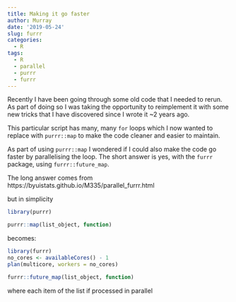```yaml
---
title: Making it go faster
author: Murray
date: '2019-05-24'
slug: furrr
categories:
  - R
tags:
  - R
  - parallel
  - purrr
  - furrr
---
```



Recently I have been going through some old code that I needed to rerun. As part of doing so I was taking the opportunity to reimplement it with some new tricks that I have discovered since I wrote it ~2 years ago.

This particular script has many, many `for` loops which I now wanted to replace with `purrr::map` to make the code cleaner and easier to maintain.

As part of using `purrr::map` I wondered if I could also make the code go faster by parallelising the loop. The short answer is yes, with the `furrr` package, using `furrr::future_map`.

The long answer comes from https://byuistats.github.io/M335/parallel_furrr.html

but in simplicity

```r
library(purrr)

purrr::map(list_object, function)

```

becomes:


```r
library(furrr)
no_cores <- availableCores() - 1
plan(multicore, workers = no_cores)

furrr::future_map(list_object, function)
```

where each item of the list if processed in parallel